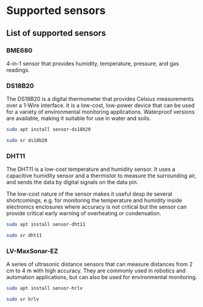 # Supported sensors

## List of supported sensors

### BME680

4-in-1 sensor that provides humidity, temperature, pressure, and gas readings.

### DS18B20

The DS18B20 is a digital thermometer that provides Celsius measurements over a 1-Wire interface. It is a low-cost, low-power device that can be used for a variety of environmental monitoring applications. Waterproof versions are available, making it suitable for use in water and soils.

````bash
sudo apt install sensor-ds18b20

sudo sr ds18b20
````

### DHT11

The DHT11 is a low-cost  temperature and humidity sensor. It uses a capacitive humidity sensor and a thermistor to measure the surrounding air, and sends the data by digital signals on the data pin.

The low-cost nature of the sensor makes it useful desp ite several shortcomings, e.g. for monitoring the temperature and humidity inside electronics enclosures where accuracy is not critical but the sensor can provide critical early warning of overheating or condensation.

````bash
sudo apt install sensor-dht11

sudo sr dht11
````

### LV-MaxSonar-EZ

A series of ultrasonic distance sensors that can measure distances from 2 cm to 4 m with high accuracy. They are commonly used in robotics and automation applications, but can also be used for environmental monitoring.

````bash
sudo apt install sensor-hrlv

sudo sr hrlv
````